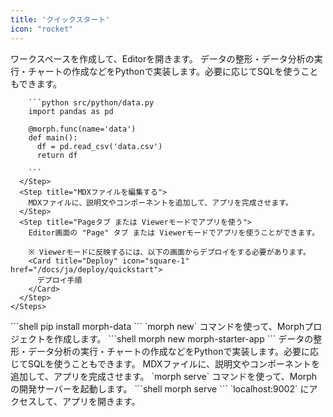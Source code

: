 ```yaml
---
title: 'クイックスタート'
icon: "rocket"
---
```


<Tabs>
  <Tab title="クラウド版">
    <Steps>
      <Step title="ワークスペースを作成する">
        ワークスペースを作成して、Editorを開きます。
      </Step>
      <Step title="データ処理をPythonで実装する">
        データの整形・データ分析の実行・チャートの作成などをPythonで実装します。必要に応じてSQLを使うこともできます。

        ```python src/python/data.py
        import pandas as pd

        @morph.func(name='data')
        def main():
          df = pd.read_csv('data.csv')
          return df

        ```
      </Step>
      <Step title="MDXファイルを編集する">
        MDXファイルに、説明文やコンポーネントを追加して、アプリを完成させます。
      </Step>
      <Step title="Pageタブ または Viewerモードでアプリを使う">
        Editor画面の "Page" タブ または Viewerモードでアプリを使うことができます。

        ※ Viewerモードに反映するには、以下の画面からデプロイをする必要があります。
        <Card title="Deploy" icon="square-1" href="/docs/ja/deploy/quickstart">
          デプロイ手順
        </Card>
      </Step>
    </Steps>
  </Tab>
  <Tab title="ローカル版">
    <Steps>
      <Step title="pipコマンドでmorphをインストールする">
        ```shell
        pip install morph-data
        ```
      </Step>
      <Step title="Morphプロジェクトを作成する">
        `morph new` コマンドを使って、Morphプロジェクトを作成します。
        ```shell
        morph new morph-starter-app
        ```
      </Step>
      <Step title="データ処理をPythonで実装する">
        データの整形・データ分析の実行・チャートの作成などをPythonで実装します。必要に応じてSQLを使うこともできます。
      </Step>
      <Step title="MDXファイルを編集する">
        MDXファイルに、説明文やコンポーネントを追加して、アプリを完成させます。
      </Step>
      <Step title="Morphの開発サーバーを起動する">
        `morph serve` コマンドを使って、Morphの開発サーバーを起動します。
        ```shell
        morph serve
        ```
      </Step>
      <Step title="ブラウザでアプリを開く">
        `localhost:9002` にアクセスして、アプリを開きます。
      </Step>
    </Steps>
  </Tab>
</Tabs>
